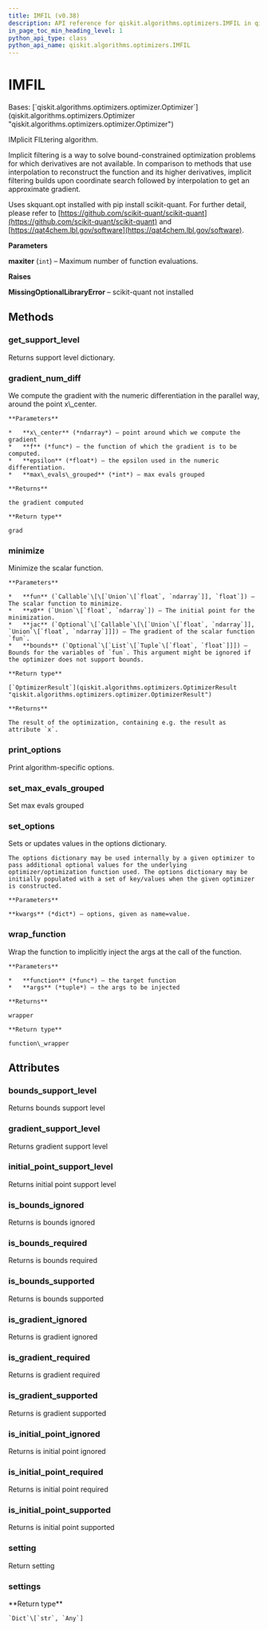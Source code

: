 ```yaml
---
title: IMFIL (v0.38)
description: API reference for qiskit.algorithms.optimizers.IMFIL in qiskit v0.38
in_page_toc_min_heading_level: 1
python_api_type: class
python_api_name: qiskit.algorithms.optimizers.IMFIL
---
```


# IMFIL

<Class id="qiskit.algorithms.optimizers.IMFIL" isDedicatedPage={true} github="https://github.com/qiskit/qiskit/tree/stable/0.21/qiskit/algorithms/optimizers/imfil.py" signature="IMFIL(maxiter=1000)" modifiers="class">
  Bases: [`qiskit.algorithms.optimizers.optimizer.Optimizer`](qiskit.algorithms.optimizers.Optimizer "qiskit.algorithms.optimizers.optimizer.Optimizer")

  IMplicit FILtering algorithm.

  Implicit filtering is a way to solve bound-constrained optimization problems for which derivatives are not available. In comparison to methods that use interpolation to reconstruct the function and its higher derivatives, implicit filtering builds upon coordinate search followed by interpolation to get an approximate gradient.

  Uses skquant.opt installed with pip install scikit-quant. For further detail, please refer to [https://github.com/scikit-quant/scikit-quant](https://github.com/scikit-quant/scikit-quant) and [https://qat4chem.lbl.gov/software](https://qat4chem.lbl.gov/software).

  **Parameters**

  **maxiter** (`int`) – Maximum number of function evaluations.

  **Raises**

  **MissingOptionalLibraryError** – scikit-quant not installed

  ## Methods

  <span id="qiskit-algorithms-optimizers-imfil-get-support-level" />

  ### get\_support\_level

  <Function id="qiskit.algorithms.optimizers.IMFIL.get_support_level" signature="IMFIL.get_support_level()">
    Returns support level dictionary.
  </Function>

  <span id="qiskit-algorithms-optimizers-imfil-gradient-num-diff" />

  ### gradient\_num\_diff

  <Function id="qiskit.algorithms.optimizers.IMFIL.gradient_num_diff" signature="IMFIL.gradient_num_diff(x_center, f, epsilon, max_evals_grouped=1)" modifiers="static">
    We compute the gradient with the numeric differentiation in the parallel way, around the point x\_center.

    **Parameters**

    *   **x\_center** (*ndarray*) – point around which we compute the gradient
    *   **f** (*func*) – the function of which the gradient is to be computed.
    *   **epsilon** (*float*) – the epsilon used in the numeric differentiation.
    *   **max\_evals\_grouped** (*int*) – max evals grouped

    **Returns**

    the gradient computed

    **Return type**

    grad
  </Function>

  <span id="qiskit-algorithms-optimizers-imfil-minimize" />

  ### minimize

  <Function id="qiskit.algorithms.optimizers.IMFIL.minimize" signature="IMFIL.minimize(fun, x0, jac=None, bounds=None)">
    Minimize the scalar function.

    **Parameters**

    *   **fun** (`Callable`\[\[`Union`\[`float`, `ndarray`]], `float`]) – The scalar function to minimize.
    *   **x0** (`Union`\[`float`, `ndarray`]) – The initial point for the minimization.
    *   **jac** (`Optional`\[`Callable`\[\[`Union`\[`float`, `ndarray`]], `Union`\[`float`, `ndarray`]]]) – The gradient of the scalar function `fun`.
    *   **bounds** (`Optional`\[`List`\[`Tuple`\[`float`, `float`]]]) – Bounds for the variables of `fun`. This argument might be ignored if the optimizer does not support bounds.

    **Return type**

    [`OptimizerResult`](qiskit.algorithms.optimizers.OptimizerResult "qiskit.algorithms.optimizers.optimizer.OptimizerResult")

    **Returns**

    The result of the optimization, containing e.g. the result as attribute `x`.
  </Function>

  <span id="qiskit-algorithms-optimizers-imfil-print-options" />

  ### print\_options

  <Function id="qiskit.algorithms.optimizers.IMFIL.print_options" signature="IMFIL.print_options()">
    Print algorithm-specific options.
  </Function>

  <span id="qiskit-algorithms-optimizers-imfil-set-max-evals-grouped" />

  ### set\_max\_evals\_grouped

  <Function id="qiskit.algorithms.optimizers.IMFIL.set_max_evals_grouped" signature="IMFIL.set_max_evals_grouped(limit)">
    Set max evals grouped
  </Function>

  <span id="qiskit-algorithms-optimizers-imfil-set-options" />

  ### set\_options

  <Function id="qiskit.algorithms.optimizers.IMFIL.set_options" signature="IMFIL.set_options(**kwargs)">
    Sets or updates values in the options dictionary.

    The options dictionary may be used internally by a given optimizer to pass additional optional values for the underlying optimizer/optimization function used. The options dictionary may be initially populated with a set of key/values when the given optimizer is constructed.

    **Parameters**

    **kwargs** (*dict*) – options, given as name=value.
  </Function>

  <span id="qiskit-algorithms-optimizers-imfil-wrap-function" />

  ### wrap\_function

  <Function id="qiskit.algorithms.optimizers.IMFIL.wrap_function" signature="IMFIL.wrap_function(function, args)" modifiers="static">
    Wrap the function to implicitly inject the args at the call of the function.

    **Parameters**

    *   **function** (*func*) – the target function
    *   **args** (*tuple*) – the args to be injected

    **Returns**

    wrapper

    **Return type**

    function\_wrapper
  </Function>

  ## Attributes

  ### bounds\_support\_level

  <Attribute id="qiskit.algorithms.optimizers.IMFIL.bounds_support_level">
    Returns bounds support level
  </Attribute>

  ### gradient\_support\_level

  <Attribute id="qiskit.algorithms.optimizers.IMFIL.gradient_support_level">
    Returns gradient support level
  </Attribute>

  ### initial\_point\_support\_level

  <Attribute id="qiskit.algorithms.optimizers.IMFIL.initial_point_support_level">
    Returns initial point support level
  </Attribute>

  ### is\_bounds\_ignored

  <Attribute id="qiskit.algorithms.optimizers.IMFIL.is_bounds_ignored">
    Returns is bounds ignored
  </Attribute>

  ### is\_bounds\_required

  <Attribute id="qiskit.algorithms.optimizers.IMFIL.is_bounds_required">
    Returns is bounds required
  </Attribute>

  ### is\_bounds\_supported

  <Attribute id="qiskit.algorithms.optimizers.IMFIL.is_bounds_supported">
    Returns is bounds supported
  </Attribute>

  ### is\_gradient\_ignored

  <Attribute id="qiskit.algorithms.optimizers.IMFIL.is_gradient_ignored">
    Returns is gradient ignored
  </Attribute>

  ### is\_gradient\_required

  <Attribute id="qiskit.algorithms.optimizers.IMFIL.is_gradient_required">
    Returns is gradient required
  </Attribute>

  ### is\_gradient\_supported

  <Attribute id="qiskit.algorithms.optimizers.IMFIL.is_gradient_supported">
    Returns is gradient supported
  </Attribute>

  ### is\_initial\_point\_ignored

  <Attribute id="qiskit.algorithms.optimizers.IMFIL.is_initial_point_ignored">
    Returns is initial point ignored
  </Attribute>

  ### is\_initial\_point\_required

  <Attribute id="qiskit.algorithms.optimizers.IMFIL.is_initial_point_required">
    Returns is initial point required
  </Attribute>

  ### is\_initial\_point\_supported

  <Attribute id="qiskit.algorithms.optimizers.IMFIL.is_initial_point_supported">
    Returns is initial point supported
  </Attribute>

  ### setting

  <Attribute id="qiskit.algorithms.optimizers.IMFIL.setting">
    Return setting
  </Attribute>

  ### settings

  <Attribute id="qiskit.algorithms.optimizers.IMFIL.settings">
    **Return type**

    `Dict`\[`str`, `Any`]
  </Attribute>
</Class>

